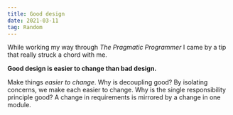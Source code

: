 ```yaml
---
title: Good design
date: 2021-03-11
tag: Random
---
```



While working my way through _The Pragmatic Programmer_ I came by a tip that really struck a
chord with me.

**Good design is easier to change than bad design.**

Make things _easier to change_. Why is decoupling good? By isolating concerns, we make each easier to change.
Why is the single responsibility principle good? A change in requirements is mirrored by a change in one module.
